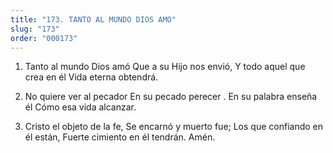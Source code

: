 ```yaml
---
title: "173. TANTO AL MUNDO DIOS AMO"
slug: "173"
order: "000173"
---
```


1. Tanto al mundo Dios amó Que a su Hijo nos envió,
Y todo aquel que crea en él Vida eterna obtendrá.

2. No quiere ver al pecador En su pecado perecer . En su palabra enseña él Cómo esa vida alcanzar.

3. Cristo el objeto de la fe, Se encarnó y muerto fue;
Los que confiando en él están,
Fuerte cimiento en él tendrán. Amén.
